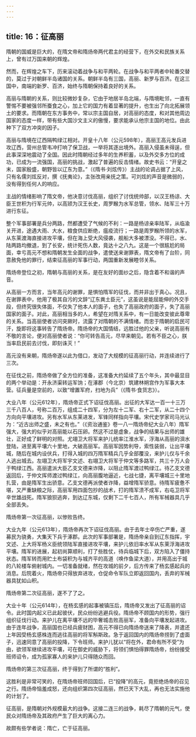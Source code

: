 ```yaml
---
---
---
```

title: 16：征高丽
---



隋朝的国威是巨大的，在隋文帝和隋炀帝两代君主的经营下，在外交和民族关系上，曾有过万国来朝的辉煌。

然而，在辉煌之车下，历来滚动着战争与和平两轮。在战争与和平两者中轮番交替的，莫过于对朝鲜半岛诸国的关系。朝鲜半岛有三国，高丽、新罗与百济。在这三国中，南端的新罗、百济，始终与隋朝保持着良好的关系。

高丽与隋朝的关系，则比较微妙复杂，它由于地居半岛北端，与隋境毗邻，一直有警惕不要被强邻所蚕食之心，加上它的国力有着显著的提升，也生出了向北拓展领土的要求。而隋朝在东方事务中，常以宗主国自居，对高丽的态度，和对其他周边国家的态度一样，带有些大国沙文主义的傲慢，要求能承认他宗主国的地位。由此种下了双方冲突的因子。

高丽与隋境在辽西隔鸭绿江相对。开皇十八年（公元598年），高丽王高元发兵进攻辽西，营州总管韦冲打响了保卫战，一举将其逐出境外。高丽入侵虽未得逞，但此事深深地震动了全国。因此时隋朝经过多年的生养积蓄，以及外交多方位的成功，已成为一流强国，高丽的挑战，激起了普遍的反击情绪。故史书云：“开皇之末，国家殷盛，朝野皆以辽东为意。”（《隋书·刘炫传》）主战的论调占据了上风，只有名儒刘炫反对，撰《抚夷论》，主张改用亲抚之策。可刘炫的声音是微弱的，没有得到任何人的响应。

主战的情绪影响了隋文帝，他决意讨伐高丽，组织了讨伐统帅部，以汉王杨谅、大臣王世积为行军元帅，以高颎为汉王长史，周罗睺为水军总管，领水、陆军三十万进行东征。

整个军事部署是兵分两路，然都遭受了气候的不利：一路是杨谅亲率陆军，从临渝关开进，途遇大雨、大水，粮食供应断绝，瘟疫流行；一路是周罗睺所领的水军，从东莱渡海直接进攻平壤，但在海上受大风侵袭，舰船大多被漂没。不得已，水、陆两路均撤退，到了长安，统计死伤人数，竟达十之八九。这是一个很尴尬的局面，幸亏高元不想和隋朝发生全面的战争，遣使送来谢罪表，隋文帝有了台阶，同意赦免他的罪行，结束征高丽的军事行动，两国重新发展睦邻关系。

隋炀帝登位之初，隋朝与高丽的关系，是在友好的面纱之后，隐含着不和谐的声音。

从高丽一方而言，当年高元的谢罪，是惧怕隋军的征伐，而并非出于真心。况且，在谢罪表中，他用了极其自污的文辞“辽东粪土臣元”，这虽说是能屈能伸的外交手段，但终究很失体面，不仅失了他本人的面子，也失了高丽政府的面子，失了高丽国家的面子。对此，高丽相当多的人，希望在对隋关系中，有一日能改变彼此尊卑的关系。当高丽使者访问突厥时，流露了对隋朝的不满情绪。而忠于隋朝的启民可汗，旋即将这事转告了隋炀帝。隋炀帝的大国情结，远胜过他的父亲，听说高丽有不敬的言论，便对高丽使者说：“你可转告高元，尽早来朝见。若有不臣之心，朕当率启民前去讨伐，即刻诛灭！”

高元没有来朝，隋炀帝遂以此为借口，发动了大规模的征高丽行动，并连续进行了三次。

在征伐之前，隋炀帝做了全方位的准备，这准备大约延续了五个年头，其中最显目的两个举动是：开永济渠转运军饷；在涿郡（今北京）筑建林朔宫作为军事大本营。征兵量是空前的，以致“增置军府，扫地为兵”（《隋书·食货志》）。

大业八年（公元612年），隋炀帝正式下诏征伐高丽。出征的大军达一百一十三万三千八百人，号称二百万，组成二十四军，分为左十二军、右十二军，从二十四个方向向平壤进攻。另有水军从东莱进发，军锋同样指向平壤。宋代史学家司马光认为：“近古出师之盛，未之有也。”（《资治通鉴》卷一八一隋炀帝纪大业八年）隋军强大，强大的似乎对高丽能以石压卵。然这不过是虚象，战争的结果与出师的雄壮，正好成了鲜明的对照。尤翊卫大将军来护儿统率江淮水军，浮海从高丽的浿水登陆，进至离平壤六十里地，大破高丽军。高丽军因势利导，索性装弱，让出平壤城，随后在城内设伏兵，打得入城的四万隋军精兵几乎全部覆没，来护儿仅与千余人逃出城去。左翊卫大将军宇文述、右翊卫大将军于仲文等多路军，共三十万人会于鸭绿江西。高丽遣派大臣乙支文德来诈降，以阻止隋军渡过鸭绿江。待乙支文德返回后，于仲文挥师渡过鸭绿江，向高丽腹地逼近，七战七捷，离平壤城三十里地扎营，由是隋军生出骄意。乙支文德再派使者诈降，益增隋军骄意。待隋军疲惫不堪，又严重缺粮之际，高丽军用四面包抄的战术，打的隋军溃不成军，右屯卫将军辛世雄战死。隋军狼狈逃奔，到达辽东城，仅剩下二千七百人，所有军械器具几乎全部丢失。

隋炀帝第一次征高丽，以惨败告终。

大业九年（公元613年），隋炀帝再次下诏征伐高丽。由于去年士卒伤亡严重，遂募民为骁勇，大集天下兵于涿郡。此次的军事部署是，隋炀帝亲自到辽东指挥，宇文述、上大将军杨义臣统领陆军直接进攻平壤，来护儿依旧率水军从东莱浮海进攻平壤。隋军的进展，起初尚算顺利，打了些胜仗，待兵临城下后，双方陷入了僵持状态。隋军转而用贮土布袋积为与城齐平的高道（唤作鱼梁大道），并用高出于城的八轮楼车俯射城内。一切准备就绪，然在攻城的前夕，后方传来了杨玄感起兵的消息。后院着火，隋炀帝只得放弃进攻，仓促命令军队立即返回国内，丢弃的军械器具犹如山积。

隋炀帝第二次征高丽，遂不了了之。

大业十年（公元614年），在杨玄感的起事被镇压后，隋炀帝又发出了征高丽的诏令。此时国内起义已此起彼伏，民众纷纷逃避兵役。隋炀帝不顾国内的形势，强行组织征伐行动。来护儿在离平壤不远的毕奢城击败高丽军，准备向平壤发起进攻。由于连年战争，高丽国也已经兵疲财困，高元不得已向隋炀帝送来了降表，并遣还上年因受杨玄感株连而逃往高丽的将军斛斯政。急于返回国内的隋炀帝捞到了虚面子，迅速同意了高丽的投降，下令班师。来护儿犹以“将在外，君命有所不受”为由，欲领军继续进攻平壤，可在御史的威胁下，将领们惧怕得罪隋炀帝，纷纷接受班师诏令，成为孤家寡人的来护儿只得随众而回。

隋炀帝的第三次征高丽，终于得到了所谓的“胜利”。

这胜利是非常可笑的，在隋炀帝班师回国后，已“投降”的高元，竟拒绝炀帝的召见之行。隋炀帝恼羞成怒，还向组织第四次征高丽，然已天下大乱，再也无法实施他的计划了。

征高丽，是隋朝对外规模最大的战争。这接二连三的战争，耗尽了隋朝的元气，使民众对隋炀帝及其政府产生了巨大的离心力。

故颇有些学者说：隋亡，亡于征高丽。